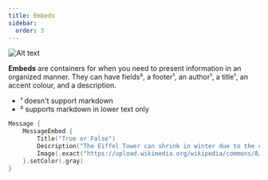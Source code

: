 ```yaml
---
title: Embeds
sidebar:
  order: 3
---
```

![Alt text](/Embeds.png)

**Embeds** are containers for when you need to present information in an organized manner. They can have fields²,
a footer¹, an author¹, a title¹, an accent colour, and a description.

* ¹ doesn't support markdown
* ² supports markdown in lower text only

```swift
Message {
	MessageEmbed {
		Title("True or False")
		Description("The Eiffel Tower can shrink in winter due to the cold.")
		Image(.exact("https://upload.wikimedia.org/wikipedia/commons/8/85/Tour_Eiffel_Wikimedia_Commons_%28cropped%29.jpg"))
	}.setColor(.gray)
}
```